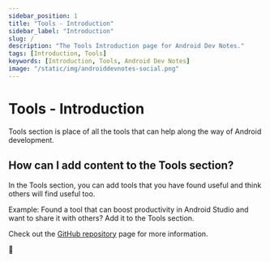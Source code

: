 ```yaml
---
sidebar_position: 1
title: "Tools - Introduction"
sidebar_label: "Introduction"
slug: /
description: "The Tools Introduction page for Android Dev Notes."
tags: [Introduction, Tools]
keywords: [Introduction, Tools, Android Dev Notes]
image: "/static/img/androiddevnotes-social.png"
---
```


# Tools - Introduction

Tools section is place of all the tools that can help along the way of Android development.

## How can I add content to the Tools section?

In the Tools section, you can add tools that you have found useful and think others will find useful too.

Example: Found a tool that can boost productivity in Android Studio and want to share it with others? Add it to the Tools section.

Check out the [GitHub repository](https://github.com/androiddevnotes/android-dev-notes-website) page for more information.

🐣